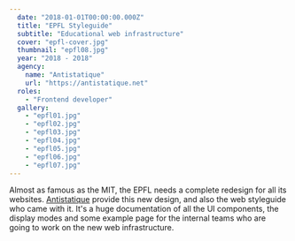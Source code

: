 ```yaml
---
  date: "2018-01-01T00:00:00.000Z"
  title: "EPFL Styleguide"
  subtitle: "Educational web infrastructure"
  cover: "epfl-cover.jpg"
  thumbnail: "epfl08.jpg"
  year: "2018 - 2018"
  agency:
    name: "Antistatique"
    url: "https://antistatique.net"
  roles:
    - "Frontend developer"
  gallery:
    - "epfl01.jpg"
    - "epfl02.jpg"
    - "epfl03.jpg"
    - "epfl04.jpg"
    - "epfl05.jpg"
    - "epfl06.jpg"
    - "epfl07.jpg"
---
```


Almost as famous as the MIT, the EPFL needs a complete redesign for all its websites. [Antistatique](https://antistatique.net) provide this new design, and also the web styleguide who came with it. It's a huge documentation of all the UI components, the display modes and some example page for the internal teams who are going to work on the new web infrastructure.

